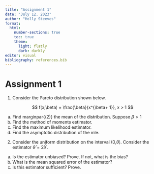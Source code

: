 ```yaml
---
title: "Assignment 1"
date: "July 12, 2023"
author: "Holly Steeves"
format: 
  html: 
    number-sections: true
    toc: true
    theme: 
      light: flatly
      dark: darkly
editor: visual
bibliography: references.bib
---
```


# Assignment 1

1.  Consider the Pareto distribution shown below. 

$$
f(x;\beta) = \frac{\beta}{x^{\beta+ 1}}, x > 1
$$

a. Find marginpar{(2)} the mean of the distribution. Suppose $\beta > 1$
b. Find \marginpar{(2)} the method of moments estimator. 
c. Find \marginpar{(3)} the maximum likelihood estimator.
d. Find \marginpar{(5)} the asymptotic distribution of the mle. 

2. Consider the uniform distribution on the interval (0,$\theta$). Consider the estimator $\hat{\theta} = 2\bar{X}$. 

a. Is \marginpar{(2)} the estimator unbiased? Prove. If not, what is the bias? 
b. What \marginpar{(2)} is the mean squared error of the estimator? 
c. Is \marginpar{(2)} this estimator sufficient? Prove. 

